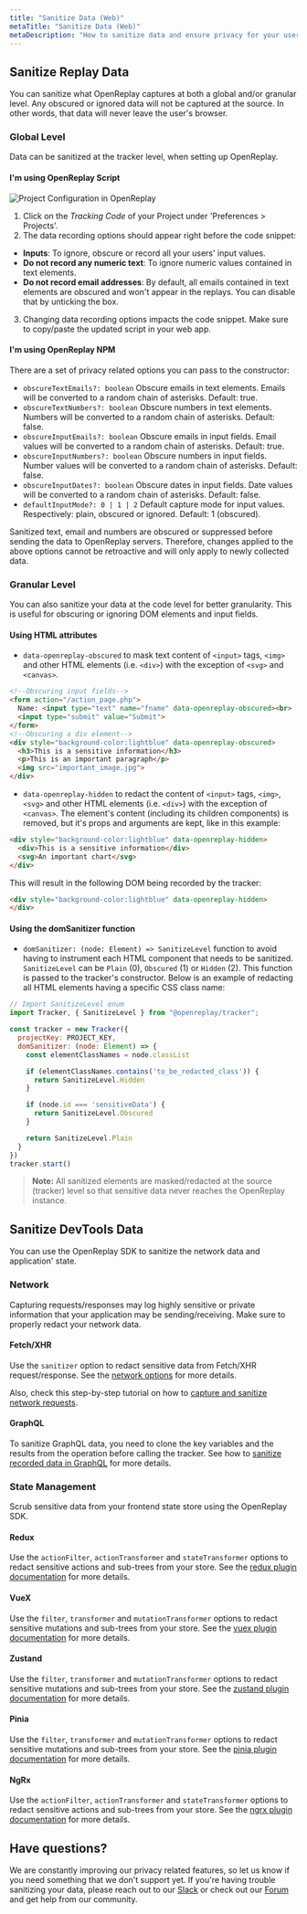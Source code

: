 ```yaml
---
title: "Sanitize Data (Web)"
metaTitle: "Sanitize Data (Web)"
metaDescription: "How to sanitize data and ensure privacy for your users."
---
```



## Sanitize Replay Data

You can sanitize what OpenReplay captures at both a global and/or granular level. Any obscured or ignored data will not be captured at the source. In other words, that data will never leave the user's browser.

<YoutubeVideo title="Watch how to sanitize sensitive data in your replays"
  description="If you don't like reading, you can follow this video tutorial showing you how to sanitize data in your recordings."
  videoURL="https://youtu.be/22-UCoocy6s"
/>

### Global Level

Data can be sanitized at the tracker level, when setting up OpenReplay.

#### I'm using OpenReplay Script

![Project Configuration in OpenReplay](/static/gdpr-1.png#center)

1) Click on the *Tracking Code* of your Project under 'Preferences > Projects'.
2) The data recording options should appear right before the code snippet:
- **Inputs**: To ignore, obscure or record all your users' input values.
- **Do not record any numeric text**: To ignore numeric values contained in text elements.
- **Do not record email addresses**: By default, all emails contained in text elements are obscured and won't appear in the replays. You can disable that by unticking the box.
3) Changing data recording options impacts the code snippet. Make sure to copy/paste the updated script in your web app.

#### I'm using OpenReplay NPM

There are a set of privacy related options you can pass to the constructor:
- `obscureTextEmails?: boolean` Obscure emails in text elements. Emails will be converted to a random chain of asterisks. Default: true.
- `obscureTextNumbers?: boolean` Obscure numbers in text elements. Numbers will be converted to a random chain of asterisks. Default: false.
- `obscureInputEmails?: boolean` Obscure emails in input fields. Email values will be converted to a random chain of asterisks. Default: true.
- `obscureInputNumbers?: boolean` Obscure numbers in input fields. Number values will be converted to a random chain of asterisks. Default: false.
- `obscureInputDates?: boolean` Obscure dates in input fields. Date values will be converted to a random chain of asterisks. Default: false.
- `defaultInputMode?: 0 | 1 | 2` Default capture mode for input values. Respectively: plain, obscured or ignored. Default: 1 (obscured).

Sanitized text, email and numbers are obscured or suppressed before sending the data to OpenReplay servers. Therefore, changes applied to the above options cannot be retroactive and will only apply to newly collected data.

### Granular Level

You can also sanitize your data at the code level for better granularity. This is useful for obscuring or ignoring DOM elements and input fields.

#### Using HTML attributes

- `data-openreplay-obscured` to mask text content of `<input>` tags, `<img>` and other HTML elements (i.e. `<div>`) with the exception of `<svg>` and `<canvas>`.

```html
<!--Obscuring input fields-->
<form action="/action_page.php">
  Name: <input type="text" name="fname" data-openreplay-obscured><br>
  <input type="submit" value="Submit">
</form>
<!--Obscuring a div element-->
<div style="background-color:lightblue" data-openreplay-obscured>
  <h3>This is a sensitive information</h3>
  <p>This is an important paragraph</p>
  <img src="important_image.jpg">
</div>
```

- `data-openreplay-hidden` to redact the content of `<input>` tags, `<img>`, `<svg>` and other HTML elements (i.e. `<div>`) with the exception of `<canvas>`. The element's content (including its children components) is removed, but it's props and arguments are kept, like in this example:

```html
<div style="background-color:lightblue" data-openreplay-hidden>
  <div>This is a sensitive information</div>
  <svg>An important chart</svg>
</div>
```

This will result in the following DOM being recorded by the tracker:

```html
<div style="background-color:lightblue" data-openreplay-hidden>
</div>
```

#### Using the domSanitizer function

- `domSanitizer: (node: Element) => SanitizeLevel` function to avoid having to instrument each HTML component that needs to be sanitized. `SanitizeLevel` can be `Plain` (0), `Obscured` (1) or `Hidden` (2). This function is passed to the tracker's constructor. Below is an example of redacting all HTML elements having a specific CSS class name:

```js
// Import SanitizeLevel enum
import Tracker, { SanitizeLevel } from "@openreplay/tracker";

const tracker = new Tracker({
  projectKey: PROJECT_KEY,
  domSanitizer: (node: Element) => {
    const elementClassNames = node.classList

    if (elementClassNames.contains('to_be_redacted_class')) {
      return SanitizeLevel.Hidden
    }

    if (node.id === 'sensitiveData') {
      return SanitizeLevel.Obscured
    }

    return SanitizeLevel.Plain
  }
})
tracker.start()
```

> **Note:** All sanitized elements are masked/redacted at the source (tracker) level so that sensitive data never reaches the OpenReplay instance.

## Sanitize DevTools Data

You can use the OpenReplay SDK to sanitize the network data and application' state.

### Network

Capturing requests/responses may log highly sensitive or private information that your application may be sending/receiving. Make sure to properly redact your network data.

#### Fetch/XHR

Use the `sanitizer` option to redact sensitive data from Fetch/XHR request/response. See the [network options](/installation/network-options#options) for more details.

Also, check this step-by-step tutorial on how to [capture and sanitize network requests](/tutorials/capture-request).

#### GraphQL

To sanitize GraphQL data, you need to clone the key variables and the results from the operation before calling the tracker. See how to [sanitize recorded data in GraphQL](/tutorials/graphql/#sanitizing-the-recorded-data) for more details.

### State Management

Scrub sensitive data from your frontend state store using the OpenReplay SDK.

#### Redux

Use the `actionFilter`, `actionTransformer` and `stateTransformer` options to redact sensitive actions and sub-trees from your store. See the [redux plugin documentation](/plugins/redux/#options) for more details.

#### VueX

Use the `filter`, `transformer` and `mutationTransformer` options to redact sensitive mutations and sub-trees from your store. See the [vuex plugin documentation](/plugins/vuex/#options) for more details.

#### Zustand

Use the `filter`, `transformer` and `mutationTransformer` options to redact sensitive mutations and sub-trees from your store. See the [zustand plugin documentation](/plugins/zustand/#options) for more details.

#### Pinia

Use the `filter`, `transformer` and `mutationTransformer` options to redact sensitive mutations and sub-trees from your store. See the [pinia plugin documentation](/plugins/pinia/#options) for more details.

#### NgRx

Use the `actionFilter`, `actionTransformer` and `stateTransformer` options to redact sensitive actions and sub-trees from your store. See the [ngrx plugin documentation](/plugins/ngrx/#options) for more details.

## Have questions?

We are constantly improving our privacy related features, so let us know if you need something that we don't support yet. If you're having trouble sanitizing your data, please reach out to our [Slack](https://slack.openreplay.com) or check out our [Forum](https://forum.openreplay.com) and get help from our community.
